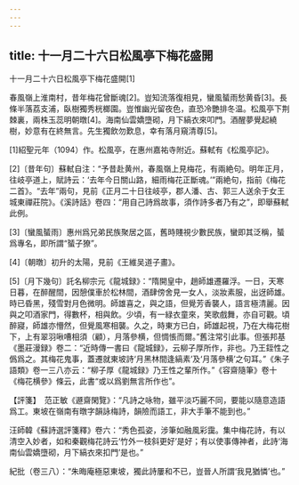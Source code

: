 ```yaml
---
---
---
```

title: 十一月二十六日松風亭下梅花盛開
---



十一月二十六日松風亭下梅花盛開[1]


春風嶺上淮南村，昔年梅花曾斷魂[2]。豈知流落復相見，蠻風蜑雨愁黄昏[3]。長條半落荔支浦，臥樹獨秀桄榔園。豈惟幽光留夜色，直恐冷艷排冬温。松風亭下荆棘裏，兩株玉蕊明朝暾[4]。海南仙雲嬌墮砌，月下縞衣來叩門。酒醒夢覺起繞樹，妙意有在終無言。先生獨飲勿歎息，幸有落月窺清尊[5]。

[1]紹聖元年（1094）作。松風亭，在惠州嘉祐寺附近。蘇軾有《松風亭記》。

[2]〔昔年句〕蘇軾自注：“予昔赴黄州，春風嶺上見梅花，有兩絶句。明年正月，往岐亭道上，賦詩云：‘去年今日關山路，細雨梅花正斷魂。’”兩絶句，指前《梅花二首》。“去年”兩句，見前《正月二十日往岐亭，郡人潘、古、郭三人送余于女王城東禪莊院》。《溪詩話》卷四：“用自己詩爲故事，須作詩多者乃有之”，即舉蘇軾此例。

[3]〔蠻風蜑雨〕惠州爲兄弟民族聚居之區，舊時賤視少數民族，蠻即其泛稱，蜑爲專名，即所謂“蜑子獠”。

[4]〔朝暾〕初升的太陽，見前《王維吴道子畫》。

[5]〔月下幾句〕託名柳宗元《龍城録》：“隋開皇中，趙師雄遷羅浮。一日，天寒日暮，在醉醒間，因憩僕車於松林間，酒肆傍舍見一女人，淡妝素服，出迓師雄。時已昏黑，殘雪對月色微明。師雄喜之，與之語，但覺芳香襲人，語言極清麗。因與之叩酒家門，得數杯，相與飲。少頃，有一緑衣童來，笑歌戲舞，亦自可觀。頃醉寢，師雄亦懵然，但覺風寒相襲。久之，時東方已白，師雄起視，乃在大梅花樹下，上有翠羽啾嘈相須（顧），月落參横，但惆悵而爾。”舊注常引此事。但張邦基《墨莊漫録》卷二：“近時傳一書曰《龍城録》，云柳子厚所作，非也。乃王銍性之僞爲之。其梅花鬼事，蓋遷就東坡詩‘月黑林間逢縞素’及‘月落參横’之句耳。”《朱子語類》卷一三八亦云：“柳子厚《龍城録》乃王性之輩所作。”《容齋隨筆》卷十《梅花横參》條云，此書“或以爲劉無言所作也”。

【評箋】　范正敏《遯齋閑覽》：“凡詩之咏物，雖平淡巧麗不同，要能以隨意造語爲工。東坡在嶺南有暾字韻詠梅詩，韻險而語工，非大手筆不能到也。”

汪師韓《蘇詩選評箋釋》卷六：“秀色孤姿，涉筆如融風彩靄。集中梅花詩，有以清空入妙者，如和秦觀梅花詩云‘竹外一枝斜更好’是好；有以使事傳神者，此詩‘海南仙雲嬌墮砌，月下縞衣來扣門’是也。”

紀批（卷三八）：“朱晦庵極惡東坡，獨此詩屢和不已，豈晉人所謂‘我見猶憐’也。”